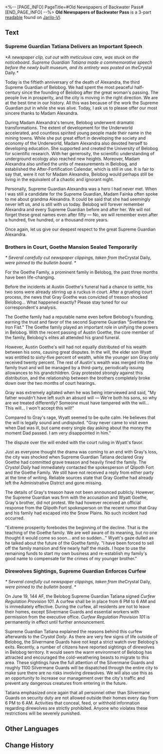 <%-- [PAGE_INFO]
PageTitle=#Old Newspapers of Backwater Pass#
[END_PAGE_INFO] --%>
{{Readable Infobox
|id           = 106
|partIds      = 190238;190239;190240
|title        = 
|image        = Item Jarilo-VI Readable.png
|world        = Jarilo-VI
|parts        = 3
|author       = <!--to be added-->
|description  = A few pieces of old news brief. It is a snapshot of what Belobog used to look like years ago.
|part1        = Supreme Guardian Tatiana Delivers an Important Speech
|source1      = {{cx|Source missing}}
|part2        = Brothers in Court, Goethe Mansion Sealed Temporarily
|source2      = {{cx|Source missing}}
|part3        = Direwolves Sightings, Supreme Guardian Enforces Curfew
|source3      = {{cx|Source missing}}
|characters   = Qlipoth
|factions     = 
}}
'''Old Newspapers of Backwater Pass''' is a 3-part [[readable]] found on [[Jarilo-VI]].
<!--
==Location==
{{Map Embed|<map name>|<marker id>}}
-->
==Text==
===Supreme Guardian Tatiana Delivers an Important Speech===
''*A newspaper clip, cut out with meticulous care, was stuck on the noticeboard. Supreme Guardian Tatiana made a commemorative speech before the newly built museum, and its entirety was posted on the ''Crystal Daily''.*''

{{Size|+2|<div align="center">Commemorative Speech on the Fiftieth Anniversary of the Passing of Supreme Guardian Alexandra</div>}}

Today is the fiftieth anniversary of the death of Alexandra, the third Supreme Guardian of Belobog. We had spent the most peaceful half-century since the founding of Belobog after the great woman's passing. The people live in prosperity, and the city is moving in the right direction. We are at the best time in our history. All this was because of the work the Supreme Guardian put in while she was alive. Today, I ask us to please offer our most sincere thanks to Madam Alexandra.

During Madam Alexandra's tenure, Belobog underwent dramatic transformations. The extent of development for the Underworld accelerated, and countless spirited young people made their name in the mining towns. While she put great effort in developing the society and economy of the Underworld, Madam Alexandra also devoted herself to developing education. She supported and created the University of Belobog for scientific research. With her generosity, the scientific understanding of underground ecology also reached new heights. Moreover, Madam Alexandra also unified the units of measurements in Belobog, and established the After-Fortification Calendar, which is still in use. It is fair to say that, were it not for Madam Alexandra, Belobog would perhaps still be living in the equivalent of a chaotic and ignorant night.

Personally, Supreme Guardian Alexandra was a hero I had never met. When I was still a candidate for the Supreme Guardian, Madam Fainka often spoke to me about grandma Alexandra. It could be said that she had seemingly never left us, and is still with us today. Belobog will forever remember Alexandra and every Supreme Guardian before and after her. We will not forget these great names even after fifty &mdash; No, we will remember even after a hundred, five hundred, or a thousand more years.

Once again, let us give our deepest respect to the great Supreme Guardian Alexandra.

===Brothers in Court, Goethe Mansion Sealed Temporarily===
''* Several carefully cut newspaper clippings, taken from the ''Crystal Daily'', were pinned to the bulletin board. *''

For the Goethe Family, a prominent family in Belobog, the past three months have been life-changing.

Before the incidents at Austin Goethe's funeral had a chance to settle, his two sons were already stirring up a ruckus in court. After a grueling court process, the news that Gray Goethe was convicted of treason shocked Belobog... What happened exactly? Please stay tuned for our correspondent's analysis.

{{Size|+2|Shortly after Austin Goethe's passing, the brothers turned on each other over the will.}}

The Goethe family had a reputable name even before Belobog's founding, earning the trust and favor of the second Supreme Guardian "Svetlana the Iron Fist." The Goethe family played an important role in unifying the powers in Belobog. With the recent passing of Austin Goethe, the core member of the family, Belobog's elites all attended his grand funeral.

However, Austin Goethe's will had not equally distributed of his wealth between his sons, causing great disputes. In the will, the elder son Wyatt was entitled to sixty-five percent of wealth, while the younger son Gray only received twenty percent. The rest of Austin's wealth was merged into the family trust and will be managed by a third-party, periodically issuing allowances to his grandchildren. Gray protested strongly against this distribution, and the relationship between the brothers completely broke down over the two months of court hearings.

Gray was extremely agitated when he was being interviewed and said, "My father wouldn't have left such an absurd will &mdash; We're both his sons, so why are we treated differently? Someone must have tampered with the will... This will... I won't accept this will!"

Compared to Gray's rage, Wyatt seemed to be quite calm. He believes that the will is legally sound and undisputed. "Gray never came to visit even when Dad was ill, but came every single day asking about the money the moment Dad passed. I am very disappointed in him."

The dispute over the will ended with the court ruling in Wyatt's favor.

{{Size|+2|Gray vanishes and commits treason after losing the lawsuit. Wyatt sells family property to pay for fines.}}

Just as everyone thought the drama was coming to an end with Gray's loss, the city was shocked when Supreme Guardian Tatiana declared Gray Goethe had committed grave treason and heavily fined the family. The ''Crystal Daily'' had immediately contacted the spokesperson of Qlipoth Fort and the Goethe Family. We still have not received a reply from either party at the time of writing. Reliable sources state that Gray Goethe had already left the Administrative District and gone missing.

The details of Gray's treason have not been announced publicly. However, the Supreme Guardian was firm with the accusation and Wyatt Goethe, Gray's brother, did not protest. We had however received an official response from the Qlipoth Fort spokesperson on the recent rumor that Gray and his family had escaped into the Snow Plains. No such incident had occurred.

"Extreme prosperity forebodes the beginning of the decline. That is the teaching of the Goethe family. We are well aware of its meaning, but no one thought it would come so soon... and so sudden..." Wyatt's gaze dulled as he talked about the future of the Goethe family. "I have been forced to sell off the family mansion and fire nearly half the maids. I hope to use the remaining funds to start my own business and re-establish my family's good name to compensate for the crimes of my younger brother."

===Direwolves Sightings, Supreme Guardian Enforces Curfew===
''* Several carefully cut newspaper clippings, taken from the ''Crystal Daily'', were pinned to the bulletin board. *''

On June 19, 144 AF, the Belobog Supreme Guardian Tatiana signed ''Curfew Regulation Provision 101''. A curfew shall be in place from 6 PM to 6 AM and is immediately effective. During the curfew, all residents are not to leave their homes, except Silvermane Guards and essential workers with permission from the executive office. ''Curfew Regulation Provision 101'' is permanently in effect until further announcement.

Supreme Guardian Tatiana explained the reasons behind this curfew afterwards to the ''Crystal Daily''. As there are very few signs of life outside of Belobog, the Silvermane Guards have not kept a strict watch over Belobog's exits. Recently, a number of citizens have reported sightings of direwolves in Belobog territory. It would seem the warm environment of Belobog has attracted and encouraged the cold-weathering beasts to migrate to this area. These sightings have the full attention of the Silvermane Guards and roughly 1100 Silvermane Guards will be dispatched through the entire city to make sure there are no risks involving direwolves. We will also use this as an opportunity to increase our management over the city's traffic and prevent any dangerous creatures from entering in the future.

Tatiana emphasized once again that all personnel other than Silvermane Guards on security duty are not allowed outside their homes every day from 6 PM to 6 AM. Activities that conceal, feed, or withhold information regarding direwolves are strictly prohibited. Anyone who violates these restrictions will be severely punished.

<!--
==Trivia==
* 
-->
==Other Languages==
{{Other Languages
|en   = Old Newspapers of Backwater Pass
|zhs  = 边缘通路的旧报纸
|zht  = 邊緣通道的舊報紙
|ja   = 外縁通路に捨てられた古新聞
|ko   = 변방 통로의 낡은 신문
|es   = Periódicos viejos del Paso del Remanso
|fr   = Vieux journaux du Col de Backwater
|ru   = Старые газеты Сточного прохода
|th   = หนังสือพิมพ์เก่าของ Backwater Pass
|vi   = Giấy Báo Cũ Của Lằn Ranh
|de   = Alte Zeitung vom Abgelegenen Pass
|id   = Koran Bekas Backwater Pass
|pt   = Jornais Antigos da Passagem do Remanso
}}

==Change History==
{{Change History|1.0}}
